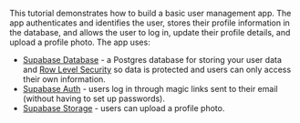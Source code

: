 This tutorial demonstrates how to build a basic user management app. The app authenticates and identifies the user, stores their profile information in the database, and allows the user to log in, update their profile details, and upload a profile photo. The app uses:

- [Supabase Database](/docs/guides/database) - a Postgres database for storing your user data and [Row Level Security](/docs/guides/auth#row-level-security) so data is protected and users can only access their own information.
- [Supabase Auth](/docs/guides/auth) - users log in through magic links sent to their email (without having to set up passwords).
- [Supabase Storage](/docs/guides/storage) - users can upload a profile photo.
